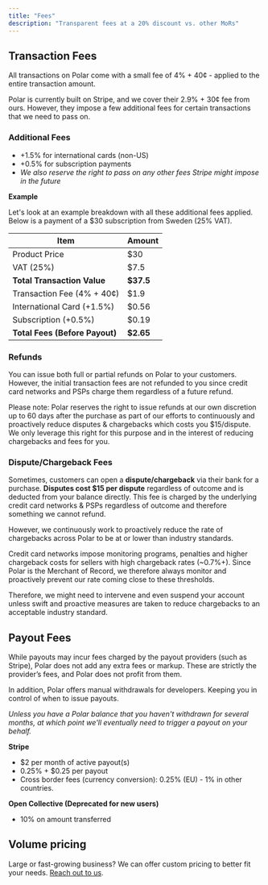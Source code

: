 ```yaml
---
title: "Fees"
description: "Transparent fees at a 20% discount vs. other MoRs"
---
```


Transaction Fees
-----------------------

All transactions on Polar come with a small fee of 4% + 40¢ - applied to the entire transaction amount.

Polar is currently built on Stripe, and we cover their 2.9% + 30¢ fee from ours. However, they impose a few additional fees for certain transactions that we need to pass on.

### **Additional Fees**

* +1.5% for international cards (non-US)
* +0.5% for subscription payments
* *We also reserve the right to pass on any other fees Stripe might impose in the future*

**Example**

Let's look at an example breakdown with all these additional fees applied. Below is a payment of a $30 subscription from Sweden (25% VAT).


| Item | Amount |
| --- | --- |
| Product Price | $30 |
| VAT (25%) | $7.5 |
| **Total Transaction Value** | **$37.5** |
| Transaction Fee (4% + 40¢) | $1.9 |
| International Card (+1.5%) | $0.56 |
| Subscription (+0.5%) | $0.19 |
| **Total Fees (Before Payout)** | **$2.65** |

### Refunds

You can issue both full or partial refunds on Polar to your customers. However, the initial transaction fees are not refunded to you since credit card networks and PSPs charge them regardless of a future refund.

Please note: Polar reserves the right to issue refunds at our own discretion up to 60 days after the purchase as part of our efforts to continuously and proactively reduce disputes & chargebacks which costs you $15/dispute. We only leverage this right for this purpose and in the interest of reducing chargebacks and fees for you.

### Dispute/Chargeback Fees

Sometimes, customers can open a **dispute/chargeback** via their bank for a purchase. **Disputes cost $15 per dispute** regardless of outcome and is deducted from your balance directly. This fee is charged by the underlying credit card networks & PSPs regardless of outcome and therefore something we cannot refund.

However, we continuously work to proactively reduce the rate of chargebacks across Polar to be at or lower than industry standards.



Credit card networks impose monitoring programs, penalties and higher chargeback costs for sellers with high chargeback rates (~0.7%+). Since Polar is the Merchant of Record, we therefore always monitor and proactively prevent our rate coming close to these thresholds.

Therefore, we might need to intervene and even suspend your account unless swift and proactive measures are taken to reduce chargebacks to an acceptable industry standard.



Payout Fees
------------------

While payouts may incur fees charged by the payout providers (such as Stripe), Polar does not add any extra fees or markup. These are strictly the provider’s fees, and Polar does not profit from them.

In addition, Polar offers manual withdrawals for developers. Keeping you in control of when to issue payouts.

*Unless you have a Polar balance that you haven't withdrawn for several months, at which point we'll eventually need to trigger a payout on your behalf.*

**Stripe**

* $2 per month of active payout(s)
* 0.25% + $0.25 per payout
* Cross border fees (currency conversion): 0.25% (EU) - 1% in other countries.

**Open Collective (Deprecated for new users)**

* 10% on amount transferred

Volume pricing
---------------------

Large or fast-growing business? We can offer custom pricing to better fit your needs. [Reach out to us](/support).

